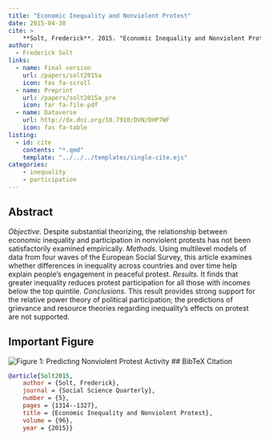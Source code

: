 ```yaml
---
title: "Economic Inequality and Nonviolent Protest"
date: 2015-04-30
cite: >
    **Solt, Frederick**. 2015. "Economic Inequality and Nonviolent Protest." _Social Science Quarterly_ 96(5):1314-1327.
author:
  - Frederick Solt
links:
  - name: Final version
    url: /papers/solt2015a
    icon: fas fa-scroll
  - name: Preprint
    url: /papers/solt2015a_pre
    icon: far fa-file-pdf
  - name: Dataverse
    url: http://dx.doi.org/10.7910/DVN/DHP7WF
    icon: fas fa-table
listing:
  - id: cite
    contents: "*.qmd"
    template: "../../../templates/single-cite.ejs"
categories:
    - inequality
    - participation
---
```


:::{#cite}
:::

## Abstract
*Objective.* Despite substantial theorizing, the relationship between economic inequality and participation in nonviolent protests has not been satisfactorily examined empirically.   *Methods.* Using multilevel models of data from four waves of the European Social Survey, this article examines whether differences in inequality across countries and over time help explain people's engagement in peaceful protest.  *Results.*  It finds that greater inequality reduces protest participation for all those with incomes below the top quintile.  *Conclusions.*  This result provides strong support for the relative power theory of political participation; the predictions of grievance and resource theories regarding inequality's effects on protest are not supported.

## Important Figure

![Figure 1: Predicting Nonviolent Protest Activity](fig1.png)
## BibTeX Citation
```bibtex
@article{Solt2015,
	author = {Solt, Frederick},
	journal = {Social Science Quarterly},
	number = {5},
	pages = {1314--1327},
	title = {Economic Inequality and Nonviolent Protest},
	volume = {96},
	year = {2015}}
```